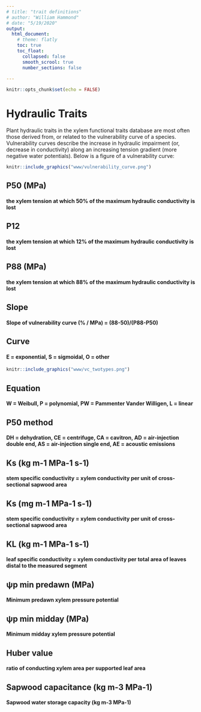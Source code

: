 ```yaml
---
# title: "trait definitions"
# author: "William Hammond"
# date: "5/19/2020"
output: 
  html_document:
    # theme: flatly
    toc: true
    toc_float: 
      collapsed: false
      smooth_scrool: true
      number_sections: false
   
---
```



```r
knitr::opts_chunk$set(echo = FALSE)
```


# Hydraulic Traits
Plant hydraulic traits in the xylem functional traits database are most often those derived from, or related to the vulnerability curve of a species. Vulnerability curves describe the increase in hydraulic impairment (or, decrease in conductivity) along an increasing tension gradient (more negative water potentials). Below is a figure of a vulnerability curve: 

```r
knitr::include_graphics("www/vulnerability_curve.png")
```

## P50 (MPa)
#### the xylem tension at which 50% of the maximum hydraulic conductivity is lost
## P12 
#### the xylem tension at which 12% of the maximum hydraulic conductivity is lost
## P88 (MPa)
#### the xylem tension at which 88% of the maximum hydraulic conductivity is lost
## Slope
#### Slope of vulnerability curve (% / MPa) = (88-50)/(P88-P50)
## Curve
#### E = exponential, S = sigmoidal, O = other

```r
knitr::include_graphics("www/vc_twotypes.png")
```
## Equation
#### W = Weibull, P = polynomial,  PW = Pammenter Vander Willigen, L = linear
## P50 method
#### DH = dehydration, CE = centrifuge, CA = cavitron, AD = air-injection double end, AS = air-injection single end, AE = acoustic emissions
## Ks (kg m-1 MPa-1 s-1)
#### stem specific conductivity = xylem conductivity per unit of cross-sectional sapwood area
## Ks (mg m-1 MPa-1 s-1)
#### stem specific conductivity = xylem conductivity per unit of cross-sectional sapwood area
## KL (kg m-1 MPa-1 s-1)
#### leaf specific conductivity = xylem conductivity per total area of leaves distal to the measured segment
## ψp min predawn (MPa)
#### Minimum predawn xylem pressure potential
## ψp min midday (MPa)
#### Minimum midday xylem pressure potential
## Huber value
#### ratio of conducting xylem area per supported leaf area
## Sapwood capacitance  (kg m-3 MPa-1)
#### Sapwood water storage capacity (kg m-3 MPa-1)